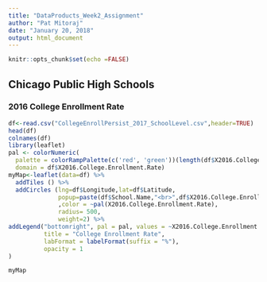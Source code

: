 ---
title: "DataProducts_Week2_Assignment"
author: "Pat Mitoraj"
date: "January 20, 2018"
output: html_document
---

```{r setup, include=FALSE}
knitr::opts_chunk$set(echo =FALSE)
```

## Chicago Public High Schools
### 2016 College Enrollment Rate
```{r, results='hide', warning=FALSE}
df<-read.csv("CollegeEnrollPersist_2017_SchoolLevel.csv",header=TRUE)
head(df)
colnames(df)
library(leaflet)
pal <- colorNumeric(
  palette = colorRampPalette(c('red', 'green'))(length(df$X2016.College.Enrollment.Rate)), 
  domain = df$X2016.College.Enrollment.Rate)
myMap<-leaflet(data=df) %>%
  addTiles () %>%
  addCircles (lng=df$Longitude,lat=df$Latitude, 
              popup=paste(df$School.Name,"<br>",df$X2016.College.Enrollment.Rate,"% of 2016 graduates enrolled in 2 or 4 year college")
              ,color = ~pal(X2016.College.Enrollment.Rate),
              radius= 500,
              weight=2) %>%
addLegend("bottomright", pal = pal, values = ~X2016.College.Enrollment.Rate,
          title = "College Enrollment Rate",
          labFormat = labelFormat(suffix = "%"),
          opacity = 1
)
```
```{r}
myMap
```
